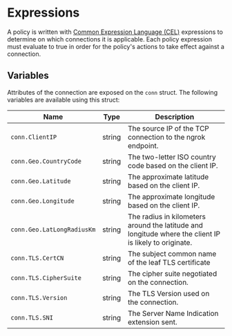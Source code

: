 
# Expressions

A policy is written with [Common Expression Language (CEL)](https://github.com/google/cel-spec) expressions 
to determine on which connections it is applicable. Each policy expression must evaluate to true in order for 
the policy's actions to take effect against a connection. 

## Variables

Attributes of the connection are exposed on the `conn` struct. The following variables are available using this struct:

| Name                       | Type       | Description                                                                                            | 
| ---------------------------|------------|--------------------------------------------------------------------------------------------------------|
| `conn.ClientIP`            | string     | The source IP of the TCP connection to the ngrok endpoint.                                             |
| `conn.Geo.CountryCode`     | string     | The two-letter ISO country code based on the client IP.                                                |
| `conn.Geo.Latitude`        | string     | The approximate latitude based on the client IP.                                                       |
| `conn.Geo.Longitude`       | string     | The approximate longitude based on the client IP.                                                      |
| `conn.Geo.LatLongRadiusKm` | string     | The radius in kilometers around the latitude and longitude where the client IP is likely to originate. |
| `conn.TLS.CertCN`          | string     | The subject common name of the leaf TLS certificate                                                    |
| `conn.TLS.CipherSuite`     | string     | The cipher suite negotiated on the connection.                                                         |
| `conn.TLS.Version`         | string     | The TLS Version used on the connection.                                                                | 
| `conn.TLS.SNI`             | string     | The Server Name Indication extension sent.                                                             |